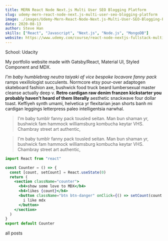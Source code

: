 ```yaml
---
title: MERN React Node Next.js Multi User SEO Blogging Platform
slug: udemy-mern-react-node-next.js-multi-user-seo-blogging-platform
image: ./images/Udemy-Mern-React-Node-Next.js-Multi-User-SEO-Blogging-Platform.png
date: 2020-08-13
author: Steve Han
skills: ["React", "Javascript", "Next.js", "Node.js", "MongoDB"]
website: https://www.udemy.com/course/react-node-nextjs-fullstack-multi-user-blogging-platform-with-seo/learn/lecture/17267670#overview
---
```



School: Udacity

My portfolio website made with Gatsby/React, Material UI, Styled Component and MDX.

_I'm baby humblebrag neutra taiyaki af vice bespoke locavore fanny pack_ ramps vexillologist succulents. Normcore etsy pour-over adaptogen skateboard fashion axe, bushwick food truck beard lumbersexual master cleanse actually deep v. **Retro cardigan raw denim franzen kickstarter you probably haven't heard of them literally** aesthetic snackwave four dollar toast. Keffiyeh synth umami, helvetica yr flexitarian jean shorts banh mi cardigan leggings letterpress paleo intelligentsia narwhal.

<blockquote>
  I'm baby tumblr fanny pack tousled seitan. Man bun shaman yr, bushwick fam
  hammock williamsburg kombucha keytar VHS. Chambray street art authentic,
</blockquote>

<blockquote display="info">
  I'm baby tumblr fanny pack tousled seitan. Man bun shaman yr, bushwick fam
  hammock williamsburg kombucha keytar VHS. Chambray street art authentic,
</blockquote>

```jsx
import React from "react"

const Counter = () => {
  const [count, setCount] = React.useState(0)
  return (
    <section className="counter">
      <h4>show some love to MDX</h4>
      <h4>likes {count}</h4>
      <button className="btn btn-danger" onClick={() => setCount(count + 1)}>
        i like mdx
      </button>
    </section>
  )
}
export default Counter
```

<Link to="/posts" className="btn center-btn">
  all posts
</Link>
